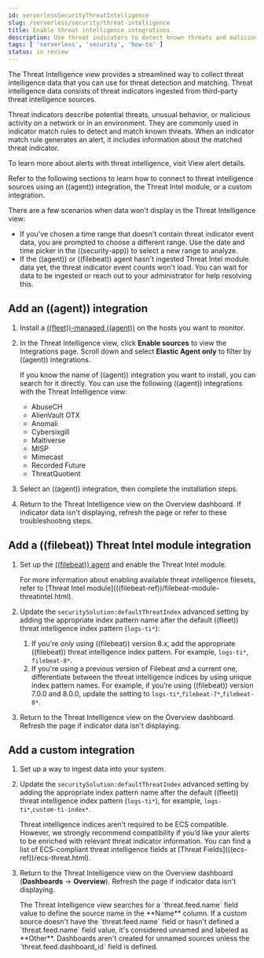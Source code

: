 ```yaml
---
id: serverlessSecurityThreatIntelligence
slug: /serverless/security/threat-intelligence
title: Enable threat intelligence integrations
description: Use threat indicators to detect known threats and malicious activity.
tags: [ 'serverless', 'security', 'how-to' ]
status: in review
---
```


<DocBadge template="technical preview" />
<div id="threat-intelligence"></div>

The Threat Intelligence view provides a streamlined way to collect threat intelligence data that you can use for threat detection and matching. Threat intelligence data consists of  <DocLink id="serverlessSecurityIndicatorsOfCompromise" section="threat-intelligence-and-indicators">threat indicators</DocLink> ingested from third-party threat intelligence sources.

Threat indicators describe potential threats, unusual behavior, or malicious activity on a network or in an environment. They are commonly used in indicator match rules to detect and match known threats. When an indicator match rule generates an alert, it includes information about the matched threat indicator.

<DocCallOut title="Note">
To learn more about alerts with threat intelligence, visit <DocLink id="serverlessSecurityViewAlertDetails">View alert details</DocLink>.
</DocCallOut>

Refer to the following sections to learn how to connect to threat intelligence sources using an <DocLink id="serverlessSecurityThreatIntelligence" section="add-an-elastic-agent-integration">((agent)) integration</DocLink>, the <DocLink id="serverlessSecurityThreatIntelligence" section="ti-mod-integration">Threat Intel module</DocLink>, or a <DocLink id="serverlessSecurityThreatIntelligence" section="custom-ti-integration">custom integration</DocLink>.

<DocImage size="l" url="../images/es-threat-intel-integrations/-getting-started-threat-intelligence-view.png" alt="The Threat Intelligence view on the Overview dashboard" />

There are a few scenarios when data won't display in the Threat Intelligence view:

- If you've chosen a time range that doesn't contain threat indicator event data, you are prompted to choose a different range. Use the date and time picker in the ((security-app)) to select a new range to analyze.
- If the ((agent)) or ((filebeat)) agent hasn't ingested Threat Intel module data yet, the threat indicator event counts won't load. You can wait for data to be ingested or reach out to your administrator for help resolving this.

<div id="agent-ti-integration"></div>

## Add an ((agent)) integration

1. Install a [((fleet))-managed ((agent))](((fleet-guide))/install-fleet-managed-elastic-agent.html) on the hosts you want to monitor.
1. In the Threat Intelligence view, click **Enable sources** to view the Integrations page. Scroll down and select **Elastic Agent only** to filter by ((agent)) integrations.

    <DocCallOut title="Tip">

    If you know the name of ((agent)) integration you want to install, you can search for it directly. You can use the following ((agent)) integrations with the Threat Intelligence view:

    * AbuseCH
    * AlienVault OTX
    * Anomali
    * Cybersixgill
    * Maltiverse
    * MISP
    * Mimecast
    * Recorded Future
    * ThreatQuotient

    </DocCallOut>

1. Select an ((agent)) integration, then complete the installation steps.
1. Return to the Threat Intelligence view on the Overview dashboard. If indicator data isn't displaying, refresh the page or refer to these <DocLink id="serverlessSecurityIndicatorsOfCompromise" section="troubleshooting">troubleshooting steps</DocLink>.

<div id="ti-mod-integration"></div>

## Add a ((filebeat)) Threat Intel module integration

1. Set up the [((filebeat)) agent](((filebeat-ref))/filebeat-installation-configuration.html) and enable the Threat Intel module.

    <DocCallOut title="Note">
    For more information about enabling available threat intelligence filesets, refer to [Threat Intel module](((filebeat-ref))/filebeat-module-threatintel.html).
    </DocCallOut>

1. Update the `securitySolution:defaultThreatIndex` <DocLink id="serverlessSecurityAdvancedSettings" section="update-default-elastic-security-threat-intelligence-indices">advanced setting</DocLink> by adding the appropriate index pattern name after the default ((fleet)) threat intelligence index pattern (`logs-ti*`):
    1. If you're _only_ using ((filebeat)) version 8.x, add the appropriate ((filebeat)) threat intelligence index pattern. For example, `logs-ti*`, `filebeat-8*`.
    1. If you're using a previous version of Filebeat _and_ a current one, differentiate between the threat intelligence indices by using unique index pattern names. For example, if you’re using ((filebeat)) version 7.0.0 and 8.0.0, update the setting to `logs-ti*`,`filebeat-7*`,`filebeat-8*`.
1. Return to the Threat Intelligence view on the Overview dashboard. Refresh the page if indicator data isn't displaying.

<div id="custom-ti-integration"></div>

## Add a custom integration

1. Set up a way to <DocLink id="serverlessSecurityIngestData">ingest data</DocLink> into your system.
1. Update the `securitySolution:defaultThreatIndex` <DocLink id="serverlessSecurityAdvancedSettings" section="update-default-elastic-security-threat-intelligence-indices">advanced setting</DocLink> by adding the appropriate index pattern name after the default ((fleet)) threat intelligence index pattern (`logs-ti*`), for example, `logs-ti*`,`custom-ti-index*`.

    <DocCallOut title="Note">
    Threat intelligence indices aren’t required to be ECS compatible. However, we strongly recommend compatibility if you’d like your alerts to be enriched with relevant threat indicator information. You can find a list of ECS-compliant threat intelligence fields at [Threat Fields](((ecs-ref))/ecs-threat.html).
    </DocCallOut>

1. Return to the Threat Intelligence view on the Overview dashboard (**Dashboards** -> **Overview**). Refresh the page if indicator data isn't displaying.

    <DocCallOut title="Note">
    The Threat Intelligence view searches for a `threat.feed.name` field value to define the source name in the **Name** column. If a custom source doesn't have the `threat.feed.name` field or hasn't defined a `threat.feed.name` field value, it's considered unnamed and labeled as **Other**. Dashboards aren't created for unnamed sources unless the `threat.feed.dashboard_id` field is defined.
    </DocCallOut>

